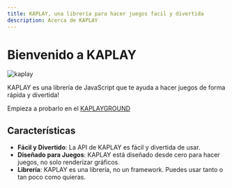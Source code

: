 ```yaml
---
title: KAPLAY, una librería para hacer juegos facil y divertida
description: Acerca de KAPLAY
---
```


# Bienvenido a KAPLAY

<div>
  <img src={kaplayGif.src} alt="kaplay" class="h-72" />
</div>

KAPLAY es una librería de JavaScript que te ayuda a hacer juegos de forma rápida y divertida!

Empieza a probarlo en el [KAPLAYGROUND](https://play.kaplayjs.com)

## Características

- **Fácil y Divertido**: La API de KAPLAY es fácil y divertida de usar.
- **Diseñado para Juegos**: KAPLAY está diseñado desde cero para hacer juegos, no solo renderizar gráficos.
- **Librería**: KAPLAY es una librería, no un framework. Puedes usar tanto o tan poco como quieras.
